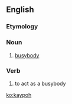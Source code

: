 ==English==

===Etymology===
{{rfe}}

===Noun===
{{en-noun}}

# {{Singapore}} [[busybody]]

===Verb===
{{en-verb}}

# {{Singapore}} to act as a busybody

[[ko:kaypoh]]
